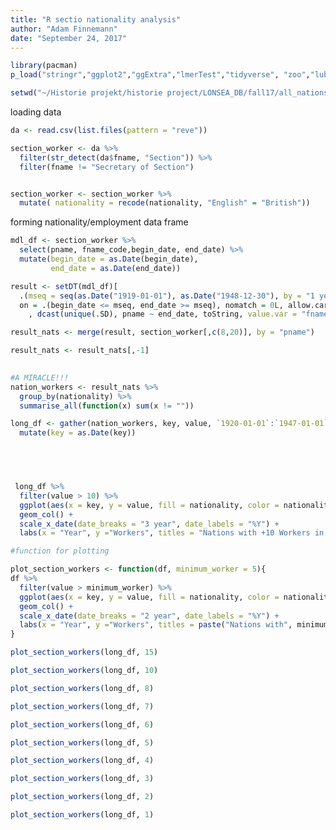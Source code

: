 ```yaml
---
title: "R sectio nationality analysis"
author: "Adam Finnemann"
date: "September 24, 2017"
---
```

  
```r

library(pacman)
p_load("stringr","ggplot2","ggExtra","lmerTest","tidyverse", "zoo","lubridate", "data.table")

setwd("~/Historie projekt/historie project/LONSEA_DB/fall17/all_nations")

```

loading data
```r
da <- read.csv(list.files(pattern = "reve"))

section_worker <- da %>% 
  filter(str_detect(da$fname, "Section")) %>%  
  filter(fname != "Secretary of Section")


section_worker <- section_worker %>% 
  mutate( nationality = recode(nationality, "English" = "British"))
```



forming nationality/employment data frame
```r


mdl_df <- section_worker %>% 
  select(pname, fname_code,begin_date, end_date) %>% 
  mutate(begin_date = as.Date(begin_date),
         end_date = as.Date(end_date))

result <- setDT(mdl_df)[
  .(mseq = seq(as.Date("1919-01-01"), as.Date("1948-12-30"), by = "1 year")), 
  on = .(begin_date <= mseq, end_date >= mseq), nomatch = 0L, allow.cartesian = TRUE][
    , dcast(unique(.SD), pname ~ end_date, toString, value.var = "fname_code")]

result_nats <- merge(result, section_worker[,c(8,20)], by = "pname")

result_nats <- result_nats[,-1]
 

#A MIRACLE!!!
nation_workers <- result_nats %>% 
  group_by(nationality) %>% 
  summarise_all(function(x) sum(x != ""))

long_df <- gather(nation_workers, key, value, `1920-01-01`:`1947-01-01`) %>% 
  mutate(key = as.Date(key)) 
  




 long_df %>% 
  filter(value > 10) %>% 
  ggplot(aes(x = key, y = value, fill = nationality, color = nationality)) +
  geom_col() +
  scale_x_date(date_breaks = "3 year", date_labels = "%Y") +
  labs(x = "Year", y ="Workers", titles = "Nations with +10 Workers in Section")

#function for plotting

plot_section_workers <- function(df, minimum_worker = 5){
df %>% 
  filter(value > minimum_worker) %>% 
  ggplot(aes(x = key, y = value, fill = nationality, color = nationality)) +
  geom_col() +
  scale_x_date(date_breaks = "2 year", date_labels = "%Y") +
  labs(x = "Year", y ="Workers", titles = paste("Nations with", minimum_worker,"+ Workers in Section"))
}


```


```r
plot_section_workers(long_df, 15)

```

```r
plot_section_workers(long_df, 10)

```

```r
plot_section_workers(long_df, 8)

```

```r
plot_section_workers(long_df, 7)

```

```r
plot_section_workers(long_df, 6)

```
```r
plot_section_workers(long_df, 5)

```

```r
plot_section_workers(long_df, 4)

```
```r
plot_section_workers(long_df, 3)
```
```r
plot_section_workers(long_df, 2)

```

```r
plot_section_workers(long_df, 1)
                     

```




